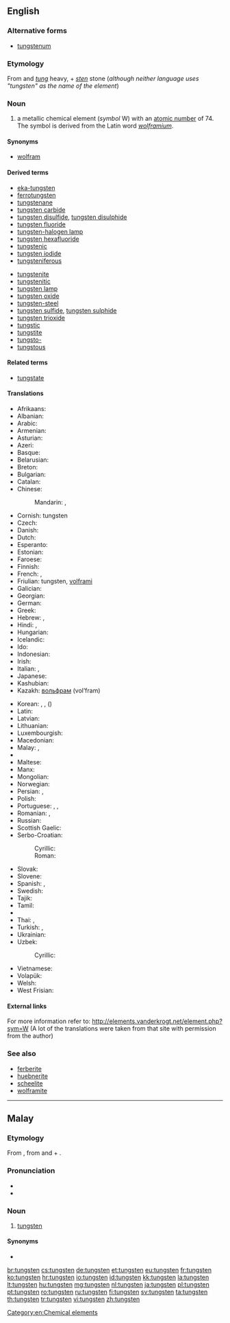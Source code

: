 ==English==
{{elements|W|tantalum|Ta|rhenium|Re}}

===Alternative forms===
* [[tungstenum]]

===Etymology===
From {{etyl|sv|en}} and {{etyl|da|en}} ''[[tung]]'' heavy, + ''[[sten]]'' stone (''although neither language uses "tungsten" as the name of the element'')

===Noun===
{{en-noun|-}}
{{wikipedia}}

# a metallic chemical element (''symbol'' W) with an [[atomic number]] of 74. The symbol is derived from the Latin word ''[[wolframium]]''.

====Synonyms====
* [[wolfram]]

====Derived terms====
{{der-top}}
* [[eka-tungsten]]
* [[ferrotungsten]]
* [[tungstenane]]
* [[tungsten carbide]]
* [[tungsten disulfide]], [[tungsten disulphide]]
* [[tungsten fluoride]]
* [[tungsten-halogen lamp]]
* [[tungsten hexafluoride]]
* [[tungstenic]]
* [[tungsten iodide]]
* [[tungsteniferous]]
{{der-mid}}
* [[tungstenite]]
* [[tungstenitic]]
* [[tungsten lamp]]
* [[tungsten oxide]]
* [[tungsten-steel]]
* [[tungsten sulfide]], [[tungsten sulphide]]
* [[tungsten trioxide]]
* [[tungstic]]
* [[tungstite]]
* [[tungsto-]]
* [[tungstous]]
{{der-bottom}}

====Related terms====
* [[tungstate]]

====Translations====
{{trans-top|chemical element}}
* Afrikaans: {{t-|af|wolfraam}}
* Albanian: {{t-|sq|volfram}}
* Arabic: {{t-|ar|تنجستين|m|tr=tongastēn, tunjastīn|sc=Arab}}
* Armenian: {{t-|hy|վոլֆրամ|tr=volfram}}
* Asturian: {{t-|ast|volframiu|m}}
* Azeri: {{t+|az|volfram}}
* Basque: {{t-|eu|wolframioa}}
* Belarusian: {{t-|be|вальфрам|m|tr=valʹfrám|sc=Cyrl}}
* Breton: {{t+|br|tungsten}}
* Bulgarian: {{t-|bg|волфрам|m|tr=vólfram}}
* Catalan: {{t-|ca|tungstè|m}}
* Chinese:
*: Mandarin: {{t|cmn|鎢|sc=Hani}}, {{t|cmn|钨|tr=wū|sc=Hani}}
* Cornish: tungsten
* Czech: {{t+|cs|wolfram|m}}
* Danish: {{t-|da|wolfram}}
* Dutch: {{t+|nl|wolfraam|n}}
* Esperanto: {{t-|eo|volframo}}
* Estonian: {{t+|et|volfram}}
* Faroese: {{t-|fo|wolfram}}
* Finnish: {{t+|fi|volframi}}
* French: {{t+|fr|tungstène|m}}, {{t+|fr|wolfram|m}}
* Friulian: tungsten, [[volframi]]
* Galician: {{t+|gl|volframio|m}}
* Georgian: {{t-|ka|ვოლფრამი|tr=volp'rami|sc=Geor}}
* German: {{t+|de|Wolfram|n}}
* Greek: {{t-|el|βολφράμιο|n|tr=volfrámio}}
* Hebrew: {{t-|he|טונגסט|m|tr=tungstén|sc=Hebr}}, {{t-|he|וולפרם|m|tr=volfrám|sc=Hebr}}
* Hindi: {{t-|hi|टंगस्टन|tr=ṭaṅgasṭan|sc=Deva}}, {{t-|hi|चण्डातु|tr=chandaatu|sc=Deva}}
* Hungarian: {{t+|hu|volfrám}}
* Icelandic: {{t+|is|þungsteinn}}
* Ido: {{t+|io|wolframo}}
* Indonesian: {{t+|id|wolfram}}
* Irish: {{t-|ga|tungstan}}
* Italian: {{t+|it|tungsteno|m}}, {{t-|it|wolframio|m}}
* Japanese: {{t+|ja|タングステン|tr=tangusuten}}
* Kashubian: {{t-|csb|wòlfram}}
* Kazakh: [[вольфрам]] (vol’fram)
{{trans-mid}}
* Korean: {{t+|ko|텅스텐|tr=teongseuten|sc=Kore}}, {{t-|ko|볼프람|tr=bolpeuram|sc=Kore}}, {{t+|ko|중석|tr=jungseok|sc=Kore}} ({{t+|ko|重石|sc=Kore}})
* Latin: {{t+|la|wolframium}}
* Latvian: {{t-|lv|volframs|m}}
* Lithuanian: {{t+|lt|volframas|m}}
* Luxembourgish: {{t-|lb|Wolfram}}
* Macedonian: {{t-|mk|волфрам|m|tr=volfrám|sc=Cyrl}}
* Malay: {{t-|ms|tungsten}}, {{t-|ms|wolfram}}
* {{trreq|ml}}
* Maltese: {{t-|mt|tangstinn}}
* Manx: {{t-|gv|tungsten}}
* Mongolian: {{t-|mn|больфрам|tr=bolʹfrám|sc=Cyrl}}
* Norwegian: {{t-|no|wolfram}}
* Persian: {{t+|fa|تنگستن|tr=tangesten|sc=fa-Arab}}, {{t-|fa|ولفرام|tr=volfrâm|sc=fa-Arab}}
* Polish: {{t+|pl|wolfram}}
* Portuguese: {{t+|pt|tungstênio|m}}, {{t+|pt|tungsténio|m}}, {{t+|pt|volfrâmio|m}}
* Romanian: {{t+|ro|tungsten|n}}, {{t+|ro|wolfram}}
* Russian: {{t+|ru|вольфрам|m|tr=volʹfrám}}
* Scottish Gaelic: {{t-|gd|tungstan}}
* Serbo-Croatian:
*: Cyrillic: {{t-|sh|волфрам|m|sc=Cyrl}}
*: Roman: {{t-|sh|volfram|m}}
* Slovak: {{t-|sk|wolfram}}
* Slovene: {{t+|sl|volfram}}
* Spanish: {{t+|es|tungsteno|m}}, {{t+|es|wolframio|m}}
* Swedish: {{t+|sv|volfram}}
* Tajik: {{t-|tg|вольфрам|tr=volʹfrám|sc=Cyrl}}
* Tamil: {{t-|ta|தங்ஸ்தென்|tr=taństen|sc=Taml}}
* {{trreq|te}}
* Thai: {{t-|th|ทังสเตน|tr=thangsàten|sc=Thai}}, {{t-|th|วุลแฟรม|tr=wulfraem|sc=Thai}}
* Turkish: {{t+|tr|volfram}}, {{t+|tr|tungsten}}
* Ukrainian: {{t-|uk|вольфрам|m|tr=volʹfrám|sc=Cyrl}}
* Uzbek: {{t-|uz|vol’fram}}
*: Cyrillic: {{t-|uz|вольфрам|sc=Cyrl}}
* Vietnamese: {{t-|vi|vonfam}}
* Volapük: {{t+|vo|volframin}}
* Welsh: {{t+|cy|twngsten}}
* West Frisian: {{t-|fy|wolfraam}}
{{trans-bottom}}

====External links====
For more information refer to:
http://elements.vanderkrogt.net/element.php?sym=W
(A lot of the translations were taken from that site with permission from the author)

===See also===
* [[ferberite]]
* [[huebnerite]]
* [[scheelite]]
* [[wolframite]]

[[Category:en:Chemical elements]]

----

==Malay==
{{wikipedia|lang=ms}}
{{elements|W|tantalum|Ta|renium|Re|lang=ms}}

===Etymology===
From {{etyl|en|ms}} {{term|tungsten|lang=en}}, from {{etyl|sv|ms}} and {{etyl|da|ms}} {{term|tung}} + {{term|sten}}.

===Pronunciation===
* {{IPA|[tuŋstən]|lang=ms}}
* {{rhymes|stən|ən|lang=ms}}

===Noun===
{{head|ms|noun}}

# [[#English|tungsten]] {{gloss|chemical element}}

====Synonyms====
* {{l|ms|wolfram}}

[[br:tungsten]]
[[cs:tungsten]]
[[de:tungsten]]
[[et:tungsten]]
[[eu:tungsten]]
[[fr:tungsten]]
[[ko:tungsten]]
[[hr:tungsten]]
[[io:tungsten]]
[[id:tungsten]]
[[kk:tungsten]]
[[la:tungsten]]
[[lt:tungsten]]
[[hu:tungsten]]
[[mg:tungsten]]
[[nl:tungsten]]
[[ja:tungsten]]
[[pl:tungsten]]
[[pt:tungsten]]
[[ro:tungsten]]
[[ru:tungsten]]
[[fi:tungsten]]
[[sv:tungsten]]
[[ta:tungsten]]
[[th:tungsten]]
[[tr:tungsten]]
[[vi:tungsten]]
[[zh:tungsten]]